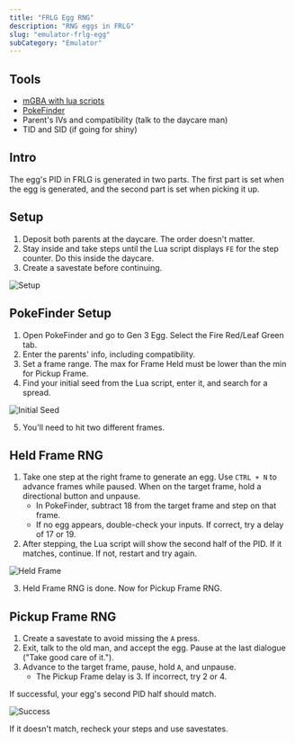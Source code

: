 ```yaml
---
title: "FRLG Egg RNG"
description: "RNG eggs in FRLG"
slug: "emulator-frlg-egg"
subCategory: "Emulator"
---
```


## Tools

- [mGBA with lua scripts](/mgba-setup)
- [PokeFinder](https://github.com/Admiral-Fish/PokeFinder/releases)
- Parent's IVs and compatibility (talk to the daycare man)
- TID and SID (if going for shiny)

## Intro

The egg's PID in FRLG is generated in two parts. The first part is set when the egg is generated, and the second part is set when picking it up.

## Setup

1. Deposit both parents at the daycare. The order doesn't matter.
2. Stay inside and take steps until the Lua script displays `FE` for the step counter. Do this inside the daycare.
3. Create a savestate before continuing.

![Setup](/images/FireRed-LeafGreen/Egg/Setup.png)

## PokeFinder Setup

1. Open PokeFinder and go to Gen 3 Egg. Select the Fire Red/Leaf Green tab.
2. Enter the parents' info, including compatibility.
3. Set a frame range. The max for Frame Held must be lower than the min for Pickup Frame.
4. Find your initial seed from the Lua script, enter it, and search for a spread.

![Initial Seed](/images/FireRed-LeafGreen/Egg/Initial-Seed.png)

5. You'll need to hit two different frames.

## Held Frame RNG

1. Take one step at the right frame to generate an egg. Use `CTRL + N` to advance frames while paused. When on the target frame, hold a directional button and unpause.
   - In PokeFinder, subtract 18 from the target frame and step on that frame.
   - If no egg appears, double-check your inputs. If correct, try a delay of 17 or 19.
2. After stepping, the Lua script will show the second half of the PID. If it matches, continue. If not, restart and try again.

![Held Frame](/images/FireRed-LeafGreen/Egg/Held.png)

3. Held Frame RNG is done. Now for Pickup Frame RNG.

## Pickup Frame RNG

1. Create a savestate to avoid missing the `A` press.
2. Exit, talk to the old man, and accept the egg. Pause at the last dialogue ("Take good care of it.").
3. Advance to the target frame, pause, hold `A`, and unpause.
   - The Pickup Frame delay is 3. If incorrect, try 2 or 4.

If successful, your egg's second PID half should match.

![Success](/images/FireRed-LeafGreen/Egg/Success.png)

If it doesn't match, recheck your steps and use savestates.
